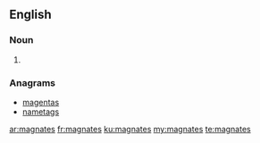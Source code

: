 ==English==

===Noun===
{{head|en|noun plural form}}

# {{plural of|magnate|lang=en}}

===Anagrams===
* [[magentas#English|magentas]]
* [[nametags#English|nametags]]

[[ar:magnates]]
[[fr:magnates]]
[[ku:magnates]]
[[my:magnates]]
[[te:magnates]]